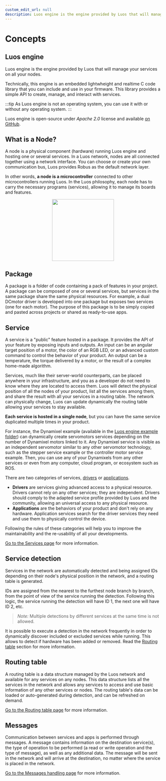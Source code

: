 ```yaml
---
custom_edit_url: null
description: Luos engine is the engine provided by Luos that will manage your services on all your nodes.
---
```



# Concepts

## Luos engine

Luos engine is the engine provided by Luos that will manage your services on all your nodes.

Technically, this engine is an embedded lightwheight and realtime C code library that you can include and use in your firmware. This library provides a simple API to create, manage, and interact with services.

:::tip
As Luos engine is not an operating system, you can use it with or without any operating system.
:::

Luos engine is open-source under _Apache 2.0_ license and available <a href="https://github.com/Luos-io/luos_engine/tree/main" target ="_blank" rel="external nofollow">on GitHub</a>.

## What is a Node?

A node is a physical component (hardware) running Luos engine and hosting one or several services. In a Luos network, nodes are all connected together using a network interface. You can choose or create your own communication bus, Luos provides <Tooltip def={customFields.robus_def}>Robus</Tooltip> as the default network layer.

In other words, **a node is a microcontroller** connected to other microcontrollers running Luos.
In the Luos philosophy, each node has to carry the necessary programs (services), allowing it to manage its boards and features.

<div align="center">
  <Image
    src="/img/MCU-luos.svg"
    darkSrc="/img/MCU-luos-white.svg"
    height="200px"
  />
</div>

## Package

A package is a folder of code containing a pack of features in your project. A package can be composed of one or several services, but services in the same package share the same physical resources. For example, a dual DCmotor driver is developed into one package but exposes two services (one for each motor). The purpose of this package is to be simply copied and pasted across projects or shared as ready-to-use apps.

## Service

A service is a "public" feature hosted in a package. It provides the API of your feature by exposing inputs and outputs. An input can be an angular target position of a motor, the color of an RGB LED, or an advanced custom command to control the behavior of your product. An output can be a temperature, the torque delivered by a motor, or the result of a complex home-made algorithm.

Services, much like their server-world counterparts, can be placed anywhere in your infrastructure, and you as a developer do not need to know where they are located to access them. Luos will detect the physical position of all the nodes of your product, list all the services among them, and share the result with all your services in a routing table. The network can physically change, Luos can update dynamically the routing table allowing your services to stay available.

**Each service is hosted in a single node**, but you can have the same service duplicated multiple times in your product.

For instance, the Dynamixel example (available in the <a href="https://github.com/Luos-io/luos_engine/tree/main/examples" target ="_blank" rel="external nofollow">Luos engine example folder</a>) can dynamically create servomotors services depending on the number of Dynamixel motors linked to it. Any Dynamixel service is visible as an independent servomotor similar to any other servomotor technology, such as the stepper service example or the controller motor service example. Then, you can use any of your Dynamixels from any other services or even from any computer, cloud program, or ecosystem such as ROS.

There are two categories of services, [drivers](../services/service-api#drivers-guidelines) or [applications](../services/service-api#apps-guidelines).

- **Drivers** are services giving advanced access to a physical resource. Drivers cannot rely on any other services; they are independent. Drivers should comply to the adapted service profile provided by Luos and the community, allowing an universal access to any physical resource.
- **Applications** are the behaviors of your product and don't rely on any hardware. Application services search for the driver services they need and use them to physically control the device.

Following the rules of these categories will help you to improve the maintainability and the re-usability of all your developments.

[Go to the Services page](../services) for more information.

## Service detection

Services in the network are automatically detected and being assigned IDs depending on their node's physical position in the network, and a routing table is generated.

IDs are assigned from the nearest to the furthest node branch by branch, from the point of view of the service running the detection. Following this logic, the service running the detection will have ID 1, the next one will have ID 2, etc.

> _Note:_ Multiple detections by different services at the same time is not allowed.

It is possible to execute a detection in the network frequently in order to dynamically discover included or excluded services while running. This allows to detect if hardware has been added or removed. Read the [Routing table](#routing-table) section for more information.

## Routing table

A routing table is a data structure managed by the Luos network and available for any services on any nodes. This data structure lists all the services in the network and allows any services to access and use basic information of any other services or nodes. The routing table's data can be loaded or auto-generated during detection, and can be refreshed on demand.

[Go to the Routing table page](../services/routing-table) for more information.

## Messages

Communication between services and apps is performed through messages. A message contains information on the destination service(s), the type of operation to be performed (a read or write operation and the type of message), as well as any additional data. The message will be sent in the network and will arrive at the destination, no matter where the service is placed in the network.

[Go to the Messages handling page](../message/handling-message) for more information.
